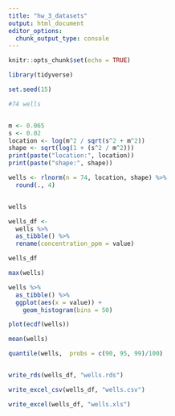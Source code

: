 ```yaml
---
title: "hw_3_datasets"
output: html_document
editor_options: 
  chunk_output_type: console
---
```


```r
knitr::opts_chunk$set(echo = TRUE)

library(tidyverse)

```


```r

set.seed(15)

#74 wells


m <- 0.065
s <- 0.02
location <- log(m^2 / sqrt(s^2 + m^2))
shape <- sqrt(log(1 + (s^2 / m^2)))
print(paste("location:", location))
print(paste("shape:", shape))

wells <- rlnorm(n = 74, location, shape) %>% 
  round(., 4)


wells

wells_df <-
  wells %>%
  as_tibble() %>% 
  rename(concentration_ppm = value)

wells_df

max(wells)

wells %>%
  as_tibble() %>% 
  ggplot(aes(x = value)) +
    geom_histogram(bins = 50)

plot(ecdf(wells))

mean(wells)

quantile(wells,  probs = c(90, 95, 99)/100)


write_rds(wells_df, "wells.rds")

write_excel_csv(wells_df, "wells.csv")

write_excel(wells_df, "wells.xls")

```

